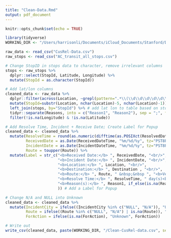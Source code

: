 ```yaml
---
title: "Clean-Data.Rmd"
output: pdf_document
---
```


```r
knitr::opts_chunk$set(echo = TRUE)
```

```r
library(tidyverse)
WORKING_DIR <- "/Users/harrisonli/Documents/iCloud_Documents/Stanford/DAMS/AC_Transit/CusRel-Dashboard"
```


```r
raw_data <- read_csv("CusRel-Data.csv")
raw_stops <- read_csv("AC_transit_all_stops.csv")
```

```r
# Change StopID in stops data to character, remove irrelevant columns
stops <- raw_stops %>%
  dplyr::select(StopId, Latitude, Longitude) %>%
  mutate(StopId = as.character(StopId))
```


```r
# Add lat/lon columns
cleaned_data <- raw_data %>% 
  dplyr::filter(across(Location, ~grepl(pattern=".*\\(\\d\\d\\d\\d\\d\\)$",.))) %>%
  mutate(StopId=substr(Location, nchar(Location)-5, nchar(Location)-1)) %>%
  left_join(stops, by="StopId") %>% # add lat lon to table based on stops data
  tidyr::separate(Reasons, into = c("Reason1", "Reason2"), sep = ";", fill = "right", extra = "drop") %>%
  filter(!is.na(Longitude) & !is.na(Latitude))
```

```r
# Add Resolve Time, Incident + Receive Date; Create Label for Popup
cleaned_data <- cleaned_data %>% 
  mutate(ResolveTime = round(as.numeric(difftime(as.POSIXct(ResolvedDateTime), as.POSIXct(ReceivedDateTime), units = "days"))), 
         ReceivedDate = as.Date(ReceivedDateTime, "%m/%d/%y", tz="PST8PDT"), 
         IncidentDate = as.Date(IncidentDateTime, "%m/%d/%y", tz="PST8PDT"), 
         Route = toupper(Route)) %>% 
  mutate(Label = str_c("<b>Received Date:</b> ", ReceivedDate, "<br/>",
                       "<b>Incident Date:</b> ", IncidentDate, "<br/>",
                       "<b>Location:</b> ", Location, "<br/>", 
                       "<b>Destination:</b> ", Destination , "<br/>",
                       "<b>Route:</b> ", Route, " &nbsp;&nbsp ", "<b>Vehicle #:</b> ", VehNo, "<br/>", 
                       "<b>Resolve Time:</b> ", ResolveTime, " day(s)<br/>", 
                       "<b>Reason(s):</b> ", Reason1, if_else(is.na(Reason2), "", str_c("; ", Reason2))
                       )) # Add a Label for Popup

```

```r
# Change N/A and NULL into Unknown
cleaned_data <- cleaned_data %>%
  mutate(IncidentCity = ifelse((IncidentCity %in% c("NULL", "N/A")), "Unknown", IncidentCity),
         Route = ifelse((Route %in% c("NULL", "N/A") | is.na(Route)), "Unknown", Route),
         ForAction = ifelse(is.na(ForAction), "Unknown", ForAction))
```


```r
# Write out
write_csv(cleaned_data, paste(WORKING_DIR, "/Clean-CusRel-data.csv", sep=""))
```

